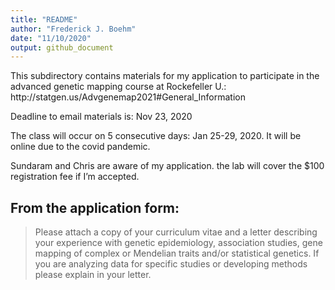```yaml
---
title: "README"
author: "Frederick J. Boehm"
date: "11/10/2020"
output: github_document
---
```


This subdirectory contains materials for my application to participate in the advanced genetic mapping course at Rockefeller U.: http://statgen.us/Advgenemap2021#General_Information

Deadline to email materials is: Nov 23, 2020

The class will occur on 5 consecutive days: Jan 25-29, 2020. It will be online due to the covid pandemic.

Sundaram and Chris are aware of my application. the lab will cover the $100 registration fee if I'm accepted.


## From the application form:

> Please attach a copy of your curriculum vitae and a letter describing your experience with genetic epidemiology, association studies, gene mapping of complex or Mendelian traits and/or statistical genetics. If you are analyzing data for specific studies or developing methods please explain in your letter.



